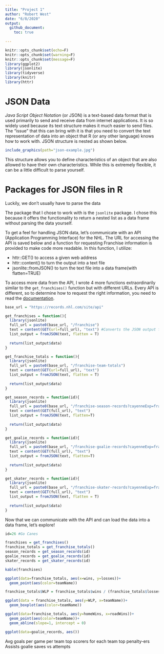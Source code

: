 ```yaml
---
title: "Project 1"
author: "Robert West"
date: "6/8/2020"
output:
  github_document:
    toc: true
  
---
```


```r
knitr::opts_chunk$set(echo=F)
knitr::opts_chunk$set(warning=F)
knitr::opts_chunk$set(message=F)
library(ggplot2)
library(jsonlite)
library(tidyverse)
library(knitr)
library(httr)
```

# JSON Data

*Java Script Object Notation* (or JSON) is a text-based data format that is used primarily to send and receive data from internet applications. It is so widely used because its text structure makes it much easier to send files. The "issue" that this can bring with it is that you need to convert the text representation of data into an object that R (or any other language) knows how to work with. JSON structure is nested as shown below. 
```r
include_graphics(path="json-example.jpg")
```

This structure allows you to define characteristics of an object that are also allowed to have their own characteristics. While this is extremely flexible, it can be a little difficult to parse yourself. 

# Packages for JSON files in R

Luckily, we don't usually have to parse the data 

The package that I chose to work with is the `jsonlite` package. I chose this because it offers the functionality to return a nested list as a data frame without parsing the data yourself. 






To get a feel for handling JSON data, let's communicate with an API (Application Programming Interface) for the NHL. The URL for accessing the API is saved below and a function for requesting Franchise information is provided to make code more readable. In this function, I utilize: 

* httr::GET() to access a given web address 
* httr::content() to turn the output into a text file 
* jsonlite::fromJSON() to turn the text file into a data frame(with flatten=TRUE)

To access more data from the API, I wrote 4 more functions extraordinarily similar to the `get_franchises()` function but with different URLs. Every API is different, so to determine how to request the right information, you need to read the [documentation](https://gitlab.com/dword4/nhlapi/-/blob/master/records-api.md). 
```r
base_url = "https://records.nhl.com/site/api"
```



```r
get_franchises = function(){
  library(jsonlite)
  full_url = paste0(base_url, "/franchise")
  text = content(GET(url=full_url), "text") #Converts the JSON output from the API to a text file
  list_output = fromJSON(text, flatten = T)
  
  return(list_output$data)
}
```



```r
get_franchise_totals = function(){
  library(jsonlite)
  full_url = paste0(base_url, "/franchise-team-totals")
  text = content(GET(url=full_url), "text")
  list_output = fromJSON(text, flatten = T)
  
  return(list_output$data)
}
```



```r
get_season_records = function(id){
  library(jsonlite)
  full_url = paste0(base_url, "/franchise-season-records?cayenneExp=franchiseId=", id)
  text = content(GET(full_url), "text")
  list_output = fromJSON(text, flatten=T)
  
  return(list_output$data)
}
```



```r
get_goalie_records = function(id){
  library(jsonlite)
  full_url = paste0(base_url, "/franchise-goalie-records?cayenneExp=franchiseId=", id)
  text = content(GET(full_url), "text")
  list_output = fromJSON(text, flatten=T)
  
  return(list_output$data)
}
```



```r
get_skater_records = function(id){
  library(jsonlite)
  full_url = paste0(base_url, "/franchise-skater-records?cayenneExp=franchiseId=", id)
  text = content(GET(full_url), "text")
  list_output = fromJSON(text, flatten = T)
  
  return(list_output$data)
}
```


Now that we can communicate with the API and can load the data into a data frame, let's explore!
```r
id=26 #Go Canes

franchises = get_franchises()
franchise_totals = get_franchise_totals()
season_records = get_season_records(id)
goalie_records = get_goalie_records(id)
skater_records = get_skater_records(id)

kable(franchises)
```


```r
ggplot(data=franchise_totals, aes(x=wins, y=losses))+
  geom_point(aes(color=teamName))

franchise_totals$WLP = franchise_totals$wins / (franchise_totals$losses + franchise_totals$wins)

ggplot(data = franchise_totals, aes(y=WLP, x=teamName))+
  geom_boxplot(aes(color=teamName))

ggplot(data=franchise_totals, aes(y=homeWins, x=roadWins))+
  geom_point(aes(color=teamName))+
  geom_abline(slope=1, intercept = 0)

ggplot(data=goalie_records, aes())
```

Avg goals per game per team
top scorers for each team
top penalty-ers
Assists
goalie saves vs attempts



























